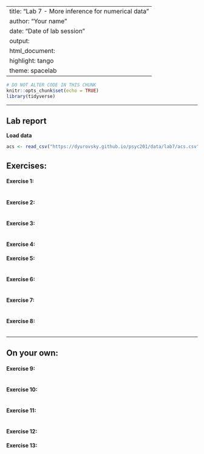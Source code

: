 
---
title: "Lab 7 - More inference for numerical data"
author: "Your name"
date: "Date of lab session"
output: 
  html_document: 
    highlight: tango
    theme: spacelab
---

```r
# DO NOT ALTER CODE IN THIS CHUNK
knitr::opts_chunk$set(echo = TRUE)
library(tidyverse)
```

* * *

## Lab report

**Load data**

```r
acs <- read_csv("https://dyurovsky.github.io/psyc201/data/lab7/acs.csv")
```

## Exercises:

#### Exercise 1: 

```r

```

#### Exercise 2: 


```r

```


#### Exercise 3: 

```r

```


#### Exercise 4: 



#### Exercise 5: 

```r

```

#### Exercise 6:

```r

```

#### Exercise 7:

```r

```

#### Exercise 8:

```r

```


* * *

## On your own:

#### Exercise 9: 

```r

```


#### Exercise 10: 

```r

```


#### Exercise 11:

```r


```

#### Exercise 12:


#### Exercise 13:

```r


```